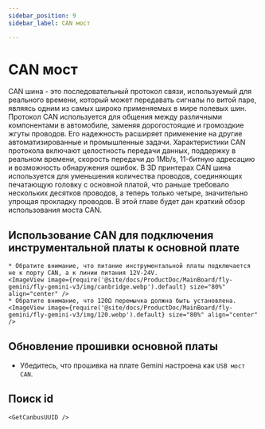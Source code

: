 ```yaml
---
sidebar_position: 9
sidebar_label: CAN мост

---
```






# CAN мост

CAN шина - это последовательный протокол связи, используемый для реального времени, который может передавать сигналы по витой паре, являясь одним из самых широко применяемых в мире полевых шин. Протокол CAN используется для общения между различными компонентами в автомобиле, заменяя дорогостоящие и громоздкие жгуты проводов. Его надежность расширяет применение на другие автоматизированные и промышленные задачи. Характеристики CAN протокола включают целостность передачи данных, поддержку в реальном времени, скорость передачи до 1Mb/s, 11-битную адресацию и возможность обнаружения ошибок.
В 3D принтерах CAN шина используется для уменьшения количества проводов, соединяющих печатающую головку с основной платой, что раньше требовало нескольких десятков проводов, а теперь только четыре, значительно упрощая прокладку проводов.
В этой главе будет дан краткий обзор использования моста CAN.

## Использование CAN для подключения инструментальной платы к основной плате

    * Обратите внимание, что питание инструментальной платы подключается не к порту CAN, а к линии питания 12V-24V.
    <ImageView image={require('@site/docs/ProductDoc/MainBoard/fly-gemini/fly-gemini-v3/img/canbridge.webp').default} size="80%" align="center" />
    * Обратите внимание, что 120Ω перемычка должна быть установлена.
    <ImageView image={require('@site/docs/ProductDoc/MainBoard/fly-gemini/fly-gemini-v3/img/120.webp').default} size="80%" align="center" />

## Обновление прошивки основной платы

* Убедитесь, что прошивка на плате Gemini настроена как `USB мост CAN`.

## Поиск id

    <GetCanbusUUID />
